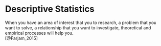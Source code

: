 # Descriptive Statistics {#descriptive-stat}
When you have an area of interest that you to research, a problem that you want to solve, a relationship that you want to investigate, theoretical and empirical processes will help you. \
[@Farjam_2015]
